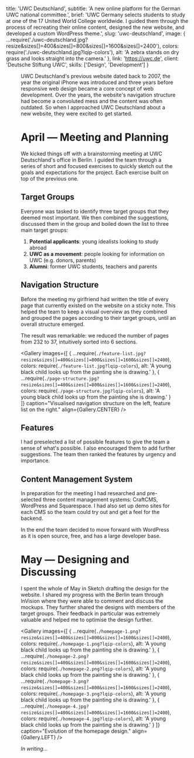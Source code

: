 
  title: 'UWC Deutschland',
  subtitle: 'A new online platform for the German UWC national committee.',
  brief:
    'UWC Germany selects students to study at one of the 17 United World College worldwide. I guided them through the process of recreating their online content, designed the new website, and developed a custom WordPress theme.',
  slug: 'uwc-deutschland',
  image: {
    ...require('./uwc-deutschland.jpg?resize&sizes[]=400&sizes[]=800&sizes[]=1600&sizes[]=2400'),
    colors: require('./uwc-deutschland.jpg?lqip-colors'),
    alt: 'A zebra stands on dry grass and looks straight into the camera.'
  },
  link: 'https://uwc.de',
  client: 'Deutsche Stiftung UWC',
  skills: ['Design', 'Development']
}


<Figure
  image={{
    ...require(`./desktop-mobile.jpg?resize&sizes[]=400&sizes[]=800&sizes[]=1600&sizes[]=2400`),
    colors: require(`./desktop-mobile.jpg?lqip-colors`),
    alt: 'A young black child looks up from the painting she is drawing.'
  }}
  caption=""
  align={Figure.FULL}
/>

UWC Deutschland's previous website dated back to 2007, the year the original iPhone was introduced and three years before responsive web design became a core concept of web development. Over the years, the website's navigation structure had become a convoluted mess and the content was often outdated. So when I approached UWC Deutschland about a new website, they were excited to get started.

# April — Meeting and Planning

We kicked things off with a brainstorming meeting at UWC Deutschland's office in Berlin. I guided the team through a series of short and focused exercises to quickly sketch out the goals and expectations for the project. Each exercise built on top of the previous one.

## Target Groups

Everyone was tasked to identify three target groups that they deemed most important. We then combined the suggestions, discussed them in the group and boiled down the list to three main target groups:

1. **Potential applicants**: young idealists looking to study abroad
2. **UWC as a movement**: people looking for information on UWC (e.g. donors, parents)
3. **Alumni**: former UWC students, teachers and parents

## Navigation Structure

Before the meeting my girlfriend had written the title of every page that currently existed on the website on a sticky note. This helped the team to keep a visual overview as they combined and grouped the pages according to their target groups, until an overall structure emerged.

The result was remarkable: we reduced the number of pages from 232 to 37, intuitively sorted into 6 sections.

<Gallery
  images={[
    {
      ...require(`./feature-list.jpg?resize&sizes[]=400&sizes[]=800&sizes[]=1600&sizes[]=2400`),
      colors: require(`./feature-list.jpg?lqip-colors`),
      alt: 'A young black child looks up from the painting she is drawing.'
    },
    {
      ...require(`./page-structure.jpg?resize&sizes[]=400&sizes[]=800&sizes[]=1600&sizes[]=2400`),
      colors: require(`./page-structure.jpg?lqip-colors`),
      alt: 'A young black child looks up from the painting she is drawing.'
    }
  ]}
  caption="Visualised navigation structure on the left, feature list on the right."
  align={Gallery.CENTER}
/>

## Features

I had preselected a list of possible features to give the team a sense of what's possible. I also encouraged them to add further suggestions. The team then ranked the features by urgency and importance.

## Content Management System

In preparation for the meeting I had researched and pre-selected three content management systems: CraftCMS, WordPress and Squarespace. I had also set up demo sites for each CMS so the team could try out and get a feel for the backend.

In the end the team decided to move forward with WordPress as it is open source, free, and has a large developer base.

# May — Designing and Discussing

I spent the whole of May in Sketch drafting the design for the website. I shared my progress with the Berlin team through InVision where they were able to comment and discuss the mockups. They further shared the designs with members of the target groups. Their feedback in particular was extremely valuable and helped me to optimise the design further.

<Gallery
  images={[
    {
      ...require(`./homepage-1.png?resize&sizes[]=400&sizes[]=800&sizes[]=1600&sizes[]=2400`),
      colors: require(`./homepage-1.png?lqip-colors`),
      alt: 'A young black child looks up from the painting she is drawing.'
    },
    {
      ...require(`./homepage-2.png?resize&sizes[]=400&sizes[]=800&sizes[]=1600&sizes[]=2400`),
      colors: require(`./homepage-2.png?lqip-colors`),
      alt: 'A young black child looks up from the painting she is drawing.'
    },
    {
      ...require(`./homepage-3.png?resize&sizes[]=400&sizes[]=800&sizes[]=1600&sizes[]=2400`),
      colors: require(`./homepage-3.png?lqip-colors`),
      alt: 'A young black child looks up from the painting she is drawing.'
    },
    {
      ...require(`./homepage-4.jpg?resize&sizes[]=400&sizes[]=800&sizes[]=1600&sizes[]=2400`),
      colors: require(`./homepage-4.jpg?lqip-colors`),
      alt: 'A young black child looks up from the painting she is drawing.'
    }
  ]}
  caption="Evolution of the homepage design."
  align={Gallery.LEFT}
/>

_In writing..._
